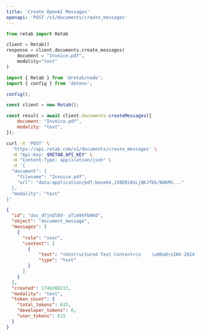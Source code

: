 ```yaml
---
title: 'Create OpenAI Messages'
openapi: 'POST /v1/documents/create_messages'
---
```


<RequestExample>




```python python
from retab import Retab

client = Retab()
response = client.documents.create_messages(
    document = "Invoice.pdf",
    modality="text"
)
```

```javascript javascript
import { Retab } from '@retab/node';
import { config } from 'dotenv';

config();

const client = new Retab();

const result = await client.documents.createMessages({
    document: "Invoice.pdf",
    modality: "text",
});
```


```bash curl
curl -X 'POST' \
  'https://api.retab.com/v1/documents/create_messages' \
  -H "Api-Key: $RETAB_API_KEY" \
  -H "Content-Type: application/json" \
  -d '{
  "document": {
    "filename": "Invoice.pdf",
    "url": "data:application/pdf;base64,JVBERi0xLjQKJfbk/N8KMS..."
  },
  "modality": "text"
}'
```

</RequestExample>


<ResponseExample>

```json 200
{
  "id": "doc_dTjnQl0d-_aTim9hFbHkO",
  "object": "document_message",
  "messages": [
    {
      "role": "user",
      "content": [
        {
            "text": "<Unstructured Text Content>\n    \u00a0\nINV-2024-001 \u00b7 $XX.XX USD due [DATE]\nPage 1 of 1\nInvoice\nInvoice number INV-2024-001\nDate of issue\n[DATE]\nDate due\n[DATE]\n[VENDOR COMPANY]\n[VENDOR ADDRESS LINE 1]\n[VENDOR ADDRESS LINE 2]\n[VENDOR CITY], [VENDOR STATE] [VENDOR ZIP]\n[VENDOR COUNTRY]\n[VENDOR EMAIL]\n[VENDOR TAX ID]\nBill to\n[CUSTOMER COMPANY]\n[CUSTOMER ADDRESS LINE 1]\n[CUSTOMER ADDRESS LINE 2]\n[CUSTOMER CITY], [CUSTOMER STATE] [CUSTOMER ZIP]\n[CUSTOMER COUNTRY]\n[CUSTOMER EMAIL]\nShip to\n[RECIPIENT NAME]\n[SHIPPING ADDRESS LINE 1]\n[SHIPPING ADDRESS LINE 2]\n[SHIPPING CITY], [SHIPPING STATE] [SHIPPING ZIP]\n[SHIPPING COUNTRY]\n$XX.XX USD due [DATE]\nPay online\nDescription\nQty\nUnit price\nAmount\n[SERVICE DESCRIPTION]\n[SERVICE PERIOD]\n1\n$XX.XX\n$XX.XX\nSubtotal\n$XX.XX\nTotal\n$XX.XX\nAmount due\n$XX.XX\u00a0USD\n\u00a0\n\n    </Unstructured Text Content>\n    \n    <Structured Text Content from LLM>\n    # Invoice\n\nInvoice number INV-2024-001\nDate of issue [DATE]\nDate due [DATE]\n\n[VENDOR COMPANY]\n[VENDOR ADDRESS LINE 1]\n[VENDOR ADDRESS LINE 2]\n[VENDOR CITY], [VENDOR STATE] [VENDOR ZIP]\n[VENDOR COUNTRY]\n[VENDOR EMAIL]\n[VENDOR TAX ID]\n\nBill to\n[CUSTOMER COMPANY]\n[CUSTOMER ADDRESS LINE 1]\n[CUSTOMER ADDRESS LINE 2]\n[CUSTOMER CITY], [CUSTOMER STATE] [CUSTOMER ZIP]\n[CUSTOMER COUNTRY]\n[CUSTOMER EMAIL]\n\nShip to\n[RECIPIENT NAME]\n[SHIPPING ADDRESS LINE 1]\n[SHIPPING ADDRESS LINE 2]\n[SHIPPING CITY], [SHIPPING STATE] [SHIPPING ZIP]\n[SHIPPING COUNTRY]\n\n$XX.XX USD due [DATE]\n\nPay online\n\n~~~yaml\ntable:\n  caption: \"\"\n  dimensions:\n    rows: 1\n    columns: 4\n  header:\n    - [Description, Qty, Unit price, Amount]\n  body:\n    - [[SERVICE DESCRIPTION], 1, $XX.XX, $XX.XX]\n~~~\n\n[SERVICE PERIOD]\n\n~~~yaml\ntable:\n  caption: \"\"\n  dimensions:\n    rows: 3\n    columns: 2\n  body:\n    - [Subtotal, $XX.XX]\n    - [Total, $XX.XX]\n    - [Amount due, $XX.XX USD]\n~~~\n\nINV-2024-001 - $XX.XX USD due [DATE]\n\nPage 1 of 1\n    </Structured Text Content from LLM>\n    ",
            "type": "text"
        }
      ]
    }
  ],
  "created": 1748268213,
  "modality": "text",
  "token_count": {
    "total_tokens": 615,
    "developer_tokens": 0,
    "user_tokens": 615
  }
}
```



</ResponseExample>

